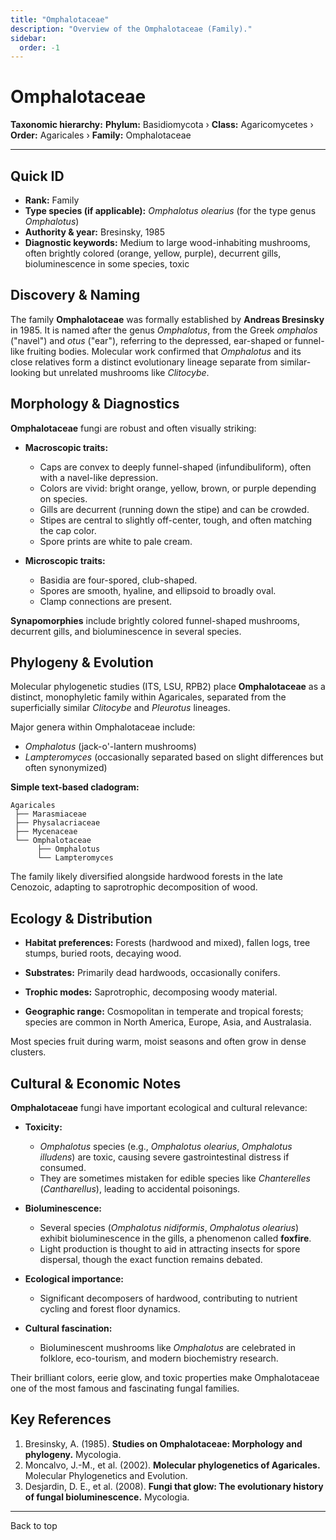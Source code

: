 ```yaml
---
title: "Omphalotaceae"
description: "Overview of the Omphalotaceae (Family)."
sidebar:
  order: -1
---
```



# Omphalotaceae <Badge variant="note" text="Family" />

**Taxonomic hierarchy:** **Phylum:** Basidiomycota › **Class:** Agaricomycetes › **Order:** Agaricales › **Family:** Omphalotaceae

---

## Quick ID
* **Rank:** Family  
* **Type species (if applicable):** _Omphalotus olearius_ (for the type genus _Omphalotus_)  
* **Authority & year:** Bresinsky, 1985  
* **Diagnostic keywords:** Medium to large wood-inhabiting mushrooms, often brightly colored (orange, yellow, purple), decurrent gills, bioluminescence in some species, toxic  

## Discovery & Naming
The family **Omphalotaceae** was formally established by **Andreas Bresinsky** in 1985. It is named after the genus _Omphalotus_, from the Greek _omphalos_ ("navel") and _otus_ ("ear"), referring to the depressed, ear-shaped or funnel-like fruiting bodies. Molecular work confirmed that _Omphalotus_ and its close relatives form a distinct evolutionary lineage separate from similar-looking but unrelated mushrooms like _Clitocybe_.

## Morphology & Diagnostics
**Omphalotaceae** fungi are robust and often visually striking:

- **Macroscopic traits:**
  - Caps are convex to deeply funnel-shaped (infundibuliform), often with a navel-like depression.
  - Colors are vivid: bright orange, yellow, brown, or purple depending on species.
  - Gills are decurrent (running down the stipe) and can be crowded.
  - Stipes are central to slightly off-center, tough, and often matching the cap color.
  - Spore prints are white to pale cream.

- **Microscopic traits:**
  - Basidia are four-spored, club-shaped.
  - Spores are smooth, hyaline, and ellipsoid to broadly oval.
  - Clamp connections are present.

**Synapomorphies** include brightly colored funnel-shaped mushrooms, decurrent gills, and bioluminescence in several species.

## Phylogeny & Evolution
Molecular phylogenetic studies (ITS, LSU, RPB2) place **Omphalotaceae** as a distinct, monophyletic family within Agaricales, separated from the superficially similar _Clitocybe_ and _Pleurotus_ lineages.

Major genera within Omphalotaceae include:

- _Omphalotus_ (jack-o'-lantern mushrooms)
- _Lampteromyces_ (occasionally separated based on slight differences but often synonymized)

**Simple text-based cladogram:**
```
Agaricales
 ├── Marasmiaceae
 ├── Physalacriaceae
 ├── Mycenaceae
 └── Omphalotaceae
      ├── Omphalotus
      └── Lampteromyces
```
The family likely diversified alongside hardwood forests in the late Cenozoic, adapting to saprotrophic decomposition of wood.

## Ecology & Distribution
- **Habitat preferences:** Forests (hardwood and mixed), fallen logs, tree stumps, buried roots, decaying wood.
- **Substrates:** Primarily dead hardwoods, occasionally conifers.
- **Trophic modes:** Saprotrophic, decomposing woody material.

- **Geographic range:** Cosmopolitan in temperate and tropical forests; species are common in North America, Europe, Asia, and Australasia.

Most species fruit during warm, moist seasons and often grow in dense clusters.

## Cultural & Economic Notes
**Omphalotaceae** fungi have important ecological and cultural relevance:

- **Toxicity:**
  - _Omphalotus_ species (e.g., _Omphalotus olearius_, _Omphalotus illudens_) are toxic, causing severe gastrointestinal distress if consumed.
  - They are sometimes mistaken for edible species like _Chanterelles_ (_Cantharellus_), leading to accidental poisonings.

- **Bioluminescence:**
  - Several species (_Omphalotus nidiformis_, _Omphalotus olearius_) exhibit bioluminescence in the gills, a phenomenon called **foxfire**.
  - Light production is thought to aid in attracting insects for spore dispersal, though the exact function remains debated.

- **Ecological importance:**
  - Significant decomposers of hardwood, contributing to nutrient cycling and forest floor dynamics.

- **Cultural fascination:**
  - Bioluminescent mushrooms like _Omphalotus_ are celebrated in folklore, eco-tourism, and modern biochemistry research.

Their brilliant colors, eerie glow, and toxic properties make Omphalotaceae one of the most famous and fascinating fungal families.

## Key References
1. Bresinsky, A. (1985). **Studies on Omphalotaceae: Morphology and phylogeny.** Mycologia.  
2. Moncalvo, J.-M., et al. (2002). **Molecular phylogenetics of Agaricales.** Molecular Phylogenetics and Evolution.  
3. Desjardin, D. E., et al. (2008). **Fungi that glow: The evolutionary history of fungal bioluminescence.** Mycologia.  

---

<LinkButton href="#top" variant="minimal" icon="arrow-up">
  Back to top
</LinkButton>
